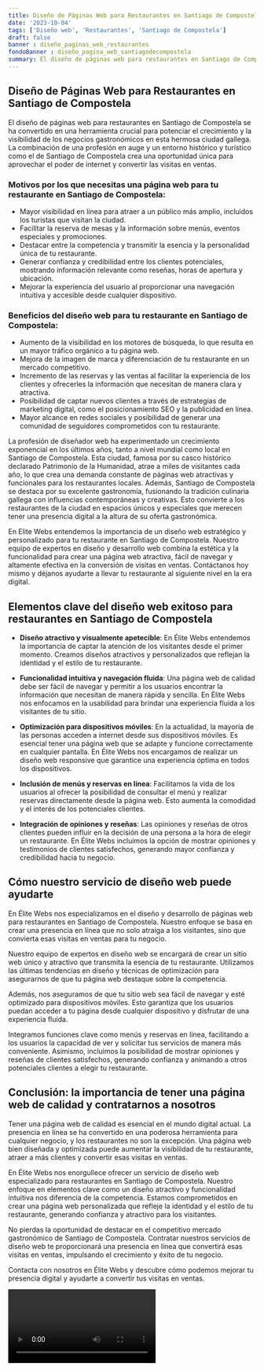 ```yaml
---
title: Diseño de Páginas Web para Restaurantes en Santiago de Compostela
date: '2023-10-04'
tags: ['Diseño web', 'Restaurantes', 'Santiago de Compostela']
draft: false
banner : diseño_paginas_web_restaurantes
fondoBanner : diseño_pagina_web_santiagodecompostela
summary: El diseño de páginas web para restaurantes en Santiago de Compostela se ha convertido en una herramienta crucial para potenciar el crecimiento y la visibilidad de los negocios gastronómicos en esta hermosa ciudad gallega. La combinación de una profesión en auge y un entorno histórico y turístico como el de Santiago de Compostela crea una oportunidad única para aprovechar el poder de internet y convertir las visitas en ventas.
---
```


## Diseño de Páginas Web para Restaurantes en Santiago de Compostela

El diseño de páginas web para restaurantes en Santiago de Compostela se ha convertido en una herramienta crucial para potenciar el crecimiento y la visibilidad de los negocios gastronómicos en esta hermosa ciudad gallega. La combinación de una profesión en auge y un entorno histórico y turístico como el de Santiago de Compostela crea una oportunidad única para aprovechar el poder de internet y convertir las visitas en ventas.

### Motivos por los que necesitas una página web para tu restaurante en Santiago de Compostela:

- Mayor visibilidad en línea para atraer a un público más amplio, incluidos los turistas que visitan la ciudad.
- Facilitar la reserva de mesas y la información sobre menús, eventos especiales y promociones.
- Destacar entre la competencia y transmitir la esencia y la personalidad única de tu restaurante.
- Generar confianza y credibilidad entre los clientes potenciales, mostrando información relevante como reseñas, horas de apertura y ubicación.
- Mejorar la experiencia del usuario al proporcionar una navegación intuitiva y accesible desde cualquier dispositivo.

### Beneficios del diseño web para tu restaurante en Santiago de Compostela:

- Aumento de la visibilidad en los motores de búsqueda, lo que resulta en un mayor tráfico orgánico a tu página web.
- Mejora de la imagen de marca y diferenciación de tu restaurante en un mercado competitivo.
- Incremento de las reservas y las ventas al facilitar la experiencia de los clientes y ofrecerles la información que necesitan de manera clara y atractiva.
- Posibilidad de captar nuevos clientes a través de estrategias de marketing digital, como el posicionamiento SEO y la publicidad en línea.
- Mayor alcance en redes sociales y posibilidad de generar una comunidad de seguidores comprometidos con tu restaurante.

La profesión de diseñador web ha experimentado un crecimiento exponencial en los últimos años, tanto a nivel mundial como local en Santiago de Compostela. Esta ciudad, famosa por su casco histórico declarado Patrimonio de la Humanidad, atrae a miles de visitantes cada año, lo que crea una demanda constante de páginas web atractivas y funcionales para los restaurantes locales. Además, Santiago de Compostela se destaca por su excelente gastronomía, fusionando la tradición culinaria gallega con influencias contemporáneas y creativas. Esto convierte a los restaurantes de la ciudad en espacios únicos y especiales que merecen tener una presencia digital a la altura de su oferta gastronómica.

En Elite Webs entendemos la importancia de un diseño web estratégico y personalizado para tu restaurante en Santiago de Compostela. Nuestro equipo de expertos en diseño y desarrollo web combina la estética y la funcionalidad para crear una página web atractiva, fácil de navegar y altamente efectiva en la conversión de visitas en ventas. Contáctanos hoy mismo y déjanos ayudarte a llevar tu restaurante al siguiente nivel en la era digital.

<GifSeo />

<Cta />

## Elementos clave del diseño web exitoso para restaurantes en Santiago de Compostela

- **Diseño atractivo y visualmente apetecible**: En Élite Webs entendemos la importancia de captar la atención de los visitantes desde el primer momento. Creamos diseños atractivos y personalizados que reflejan la identidad y el estilo de tu restaurante.

- **Funcionalidad intuitiva y navegación fluida**: Una página web de calidad debe ser fácil de navegar y permitir a los usuarios encontrar la información que necesitan de manera rápida y sencilla. En Élite Webs nos enfocamos en la usabilidad para brindar una experiencia fluida a los visitantes de tu sitio.

- **Optimización para dispositivos móviles**: En la actualidad, la mayoría de las personas acceden a internet desde sus dispositivos móviles. Es esencial tener una página web que se adapte y funcione correctamente en cualquier pantalla. En Élite Webs nos encargamos de realizar un diseño web responsive que garantice una experiencia óptima en todos los dispositivos.

- **Inclusión de menús y reservas en línea**: Facilitamos la vida de los usuarios al ofrecer la posibilidad de consultar el menú y realizar reservas directamente desde la página web. Esto aumenta la comodidad y el interés de los potenciales clientes.

- **Integración de opiniones y reseñas**: Las opiniones y reseñas de otros clientes pueden influir en la decisión de una persona a la hora de elegir un restaurante. En Élite Webs incluimos la opción de mostrar opiniones y testimonios de clientes satisfechos, generando mayor confianza y credibilidad hacia tu negocio.

## Cómo nuestro servicio de diseño web puede ayudarte

En Élite Webs nos especializamos en el diseño y desarrollo de páginas web para restaurantes en Santiago de Compostela. Nuestro enfoque se basa en crear una presencia en línea que no solo atraiga a los visitantes, sino que convierta esas visitas en ventas para tu negocio.

Nuestro equipo de expertos en diseño web se encargará de crear un sitio web único y atractivo que transmita la esencia de tu restaurante. Utilizamos las últimas tendencias en diseño y técnicas de optimización para asegurarnos de que tu página web destaque sobre la competencia.

Además, nos aseguramos de que tu sitio web sea fácil de navegar y esté optimizado para dispositivos móviles. Esto garantiza que los usuarios puedan acceder a tu página desde cualquier dispositivo y disfrutar de una experiencia fluida.

Integramos funciones clave como menús y reservas en línea, facilitando a los usuarios la capacidad de ver y solicitar tus servicios de manera más conveniente. Asimismo, incluimos la posibilidad de mostrar opiniones y reseñas de clientes satisfechos, generando confianza y animando a otros potenciales clientes a elegir tu restaurante.

## Conclusión: la importancia de tener una página web de calidad y contratarnos a nosotros

Tener una página web de calidad es esencial en el mundo digital actual. La presencia en línea se ha convertido en una poderosa herramienta para cualquier negocio, y los restaurantes no son la excepción. Una página web bien diseñada y optimizada puede aumentar la visibilidad de tu restaurante, atraer a más clientes y convertir esas visitas en ventas.

En Élite Webs nos enorgullece ofrecer un servicio de diseño web especializado para restaurantes en Santiago de Compostela. Nuestro enfoque en elementos clave como un diseño atractivo y funcionalidad intuitiva nos diferencia de la competencia. Estamos comprometidos en crear una página web personalizada que refleje la identidad y el estilo de tu restaurante, generando confianza y atractivo para los visitantes.

No pierdas la oportunidad de destacar en el competitivo mercado gastronómico de Santiago de Compostela. Contratar nuestros servicios de diseño web te proporcionará una presencia en línea que convertirá esas visitas en ventas, impulsando el crecimiento y éxito de tu negocio.

Contacta con nosotros en Élite Webs y descubre cómo podemos mejorar tu presencia digital y ayudarte a convertir tus visitas en ventas.

<Video />

<CtaBot job='Restaurantes' city='Santiago de Compostela'/>

<Gmaps query='Santiago de Compostela+españa+maps' />